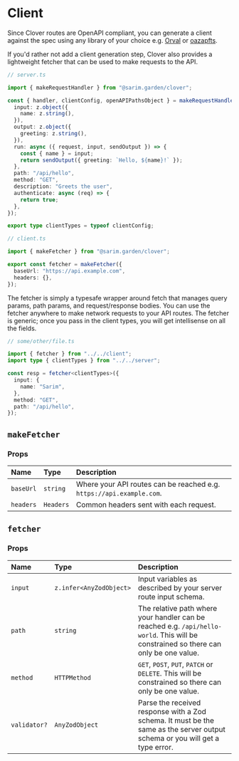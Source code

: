 # Client

Since Clover routes are OpenAPI compliant, you can generate a client against the spec using any library of your choice e.g. [Orval](https://orval.dev/overview) or [oazapfts](https://github.com/oazapfts/oazapfts).

If you'd rather not add a client generation step, Clover also provides a lightweight fetcher that can be used to make requests to the API.

```ts
// server.ts

import { makeRequestHandler } from "@sarim.garden/clover";

const { handler, clientConfig, openAPIPathsObject } = makeRequestHandler({
  input: z.object({
    name: z.string(),
  }),
  output: z.object({
    greeting: z.string(),
  }),
  run: async ({ request, input, sendOutput }) => {
    const { name } = input;
    return sendOutput({ greeting: `Hello, ${name}!` });
  },
  path: "/api/hello",
  method: "GET",
  description: "Greets the user",
  authenticate: async (req) => {
    return true;
  },
});

export type clientTypes = typeof clientConfig;
```

```ts
// client.ts

import { makeFetcher } from "@sarim.garden/clover";

export const fetcher = makeFetcher({
  baseUrl: "https://api.example.com",
  headers: {},
});
```

The fetcher is simply a typesafe wrapper around fetch that manages query params, path params, and request/response bodies. You can use the fetcher anywhere to make network requests to your API routes. The fetcher is generic; once you pass in the client types, you will get intellisense on all the fields.

```ts
// some/other/file.ts

import { fetcher } from "../../client";
import type { clientTypes } from "../../server";

const resp = fetcher<clientTypes>({
  input: {
    name: "Sarim",
  },
  method: "GET",
  path: "/api/hello",
});
```

## `makeFetcher`

### Props

| Name      | Type      | Description                                                          |
| :-------- | :-------- | :------------------------------------------------------------------- |
| `baseUrl` | `string`  | Where your API routes can be reached e.g. `https://api.example.com`. |
| `headers` | `Headers` | Common headers sent with each request.                               |

## `fetcher`

### Props

| Name         | Type                    | Description                                                                                                                           |
| :----------- | :---------------------- | :------------------------------------------------------------------------------------------------------------------------------------ |
| `input`      | `z.infer<AnyZodObject>` | Input variables as described by your server route input schema.                                                                       |
| `path`       | `string`                | The relative path where your handler can be reached e.g. `/api/hello-world`. This will be constrained so there can only be one value. |
| `method`     | `HTTPMethod`            | `GET`, `POST`, `PUT`, `PATCH` or `DELETE`. This will be constrained so there can only be one value.                                   |
| `validator?` | `AnyZodObject`          | Parse the received response with a Zod schema. It must be the same as the server output schema or you will get a type error.          |
